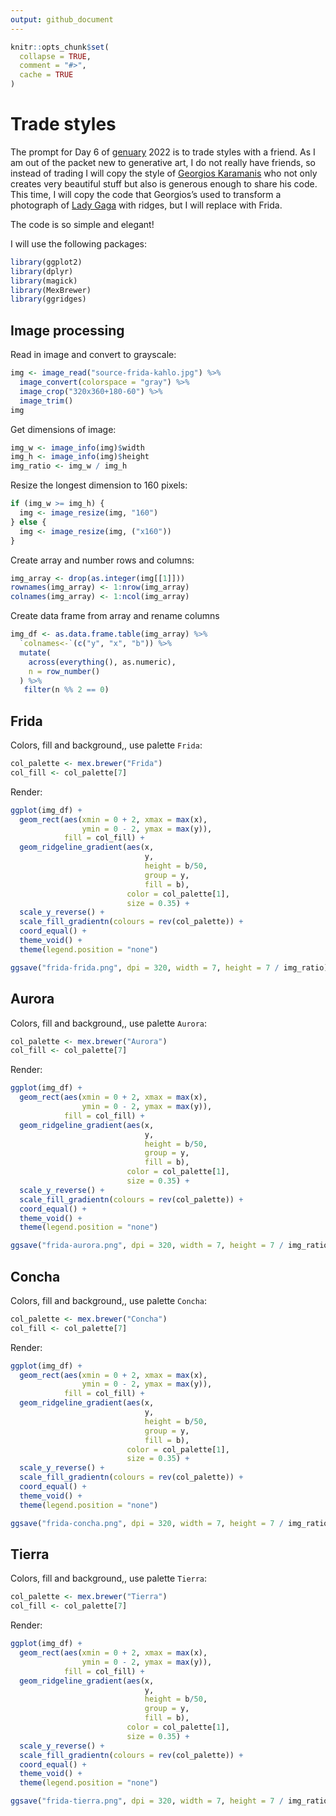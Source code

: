 ```yaml
---
output: github_document
---
```


<!-- README.md is generated from README.Rmd. Please edit that file -->

```r
knitr::opts_chunk$set(
  collapse = TRUE,
  comment = "#>",
  cache = TRUE
)
```

# Trade styles

<!-- badges: start -->
<!-- badges: end -->

The prompt for Day 6 of [genuary](https://genuary.art) 2022 is to trade styles with a friend. As I am out of the packet new to generative art, I do not really have friends, so instead of trading I will copy the style of [Georgios Karamanis](https://github.com/gkaramanis/aRtist/tree/main/genuary) who not only creates very beautiful stuff but also is generous enough to share his code. This time, I will copy the code that Georgios's used to transform a photograph of [Lady Gaga](https://github.com/gkaramanis/aRtist/blob/main/genuary/2021/2021-3/2021-3.png) with ridges, but I will replace with Frida.

The code is so simple and elegant!

I will use the following packages:
```r
library(ggplot2)
library(dplyr)
library(magick)
library(MexBrewer)
library(ggridges)
```

## Image processing

Read in image and convert to grayscale:
```r
img <- image_read("source-frida-kahlo.jpg") %>%
  image_convert(colorspace = "gray") %>%
  image_crop("320x360+180-60") %>%
  image_trim()
img
```
Get dimensions of image:
```r
img_w <- image_info(img)$width
img_h <- image_info(img)$height
img_ratio <- img_w / img_h
```

Resize the longest dimension to 160 pixels:
```r
if (img_w >= img_h) {
  img <- image_resize(img, "160")
} else {
  img <- image_resize(img, ("x160"))
}
```

Create array and number rows and columns:
```r
img_array <- drop(as.integer(img[[1]]))
rownames(img_array) <- 1:nrow(img_array)
colnames(img_array) <- 1:ncol(img_array)
```

Create data frame from array and rename columns
```r
img_df <- as.data.frame.table(img_array) %>% 
  `colnames<-`(c("y", "x", "b")) %>% 
  mutate(
    across(everything(), as.numeric),
    n = row_number()
  ) %>%
   filter(n %% 2 == 0)
```

## Frida

Colors, fill and background,, use palette `Frida`:
```r
col_palette <- mex.brewer("Frida")
col_fill <- col_palette[7]
```

Render:
```r
ggplot(img_df) +
  geom_rect(aes(xmin = 0 + 2, xmax = max(x),
                ymin = 0 - 2, ymax = max(y)),
            fill = col_fill) +
  geom_ridgeline_gradient(aes(x, 
                              y, 
                              height = b/50,
                              group = y, 
                              fill = b), 
                          color = col_palette[1],
                          size = 0.35) +
  scale_y_reverse() +
  scale_fill_gradientn(colours = rev(col_palette)) +
  coord_equal() +
  theme_void() +
  theme(legend.position = "none")  

ggsave("frida-frida.png", dpi = 320, width = 7, height = 7 / img_ratio)
```

## Aurora

Colors, fill and background,, use palette `Aurora`:
```r
col_palette <- mex.brewer("Aurora")
col_fill <- col_palette[7]
```

Render:
```r
ggplot(img_df) +
  geom_rect(aes(xmin = 0 + 2, xmax = max(x),
                ymin = 0 - 2, ymax = max(y)),
            fill = col_fill) +
  geom_ridgeline_gradient(aes(x, 
                              y, 
                              height = b/50,
                              group = y, 
                              fill = b), 
                          color = col_palette[1],
                          size = 0.35) +
  scale_y_reverse() +
  scale_fill_gradientn(colours = rev(col_palette)) +
  coord_equal() +
  theme_void() +
  theme(legend.position = "none")  

ggsave("frida-aurora.png", dpi = 320, width = 7, height = 7 / img_ratio)
```

## Concha

Colors, fill and background,, use palette `Concha`:
```r
col_palette <- mex.brewer("Concha")
col_fill <- col_palette[7]
```

Render:
```r
ggplot(img_df) +
  geom_rect(aes(xmin = 0 + 2, xmax = max(x),
                ymin = 0 - 2, ymax = max(y)),
            fill = col_fill) +
  geom_ridgeline_gradient(aes(x, 
                              y, 
                              height = b/50,
                              group = y, 
                              fill = b), 
                          color = col_palette[1],
                          size = 0.35) +
  scale_y_reverse() +
  scale_fill_gradientn(colours = rev(col_palette)) +
  coord_equal() +
  theme_void() +
  theme(legend.position = "none") 

ggsave("frida-concha.png", dpi = 320, width = 7, height = 7 / img_ratio)
```

## Tierra

Colors, fill and background,, use palette `Tierra`:
```r
col_palette <- mex.brewer("Tierra")
col_fill <- col_palette[7]
```

Render:
```r
ggplot(img_df) +
  geom_rect(aes(xmin = 0 + 2, xmax = max(x),
                ymin = 0 - 2, ymax = max(y)),
            fill = col_fill) +
  geom_ridgeline_gradient(aes(x, 
                              y, 
                              height = b/50,
                              group = y, 
                              fill = b), 
                          color = col_palette[1],
                          size = 0.35) +
  scale_y_reverse() +
  scale_fill_gradientn(colours = rev(col_palette)) +
  coord_equal() +
  theme_void() +
  theme(legend.position = "none") 

ggsave("frida-tierra.png", dpi = 320, width = 7, height = 7 / img_ratio)
```
